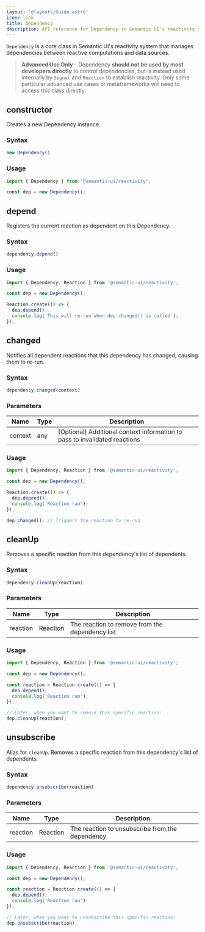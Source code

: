 ```yaml
---
layout: '@layouts/Guide.astro'
icon: link
title: Dependency
description: API reference for Dependency in Semantic UI's reactivity system
---
```


`Dependency` is a core class in Semantic UI's reactivity system that manages dependencies between reactive computations and data sources.

> **Advanced Use Only** - Dependency **should not be used by most developers directly** to control dependencies, but is instead used internally by `Signal` and `Reaction` to establish reactivity. Only some particular advanced use cases or metaframeworks will need to access this class directly.

## constructor

Creates a new Dependency instance.

### Syntax
```javascript
new Dependency()
```

### Usage

```javascript
import { Dependency } from '@semantic-ui/reactivity';

const dep = new Dependency();
```

## depend

Registers the current reaction as dependent on this Dependency.

### Syntax
```javascript
dependency.depend()
```

### Usage

```javascript
import { Dependency, Reaction } from '@semantic-ui/reactivity';

const dep = new Dependency();

Reaction.create(() => {
  dep.depend();
  console.log('This will re-run when dep.changed() is called');
});
```

## changed

Notifies all dependent reactions that this dependency has changed, causing them to re-run.

### Syntax
```javascript
dependency.changed(context)
```

### Parameters

| Name | Type | Description |
|------|------|-------------|
| context | any | (Optional) Additional context information to pass to invalidated reactions |

### Usage

```javascript
import { Dependency, Reaction } from '@semantic-ui/reactivity';

const dep = new Dependency();

Reaction.create(() => {
  dep.depend();
  console.log('Reaction ran');
});

dep.changed(); // Triggers the reaction to re-run
```

## cleanUp

Removes a specific reaction from this dependency's list of dependents.

### Syntax
```javascript
dependency.cleanUp(reaction)
```

### Parameters

| Name | Type | Description |
|------|------|-------------|
| reaction | Reaction | The reaction to remove from the dependency list |

### Usage

```javascript
import { Dependency, Reaction } from '@semantic-ui/reactivity';

const dep = new Dependency();

const reaction = Reaction.create(() => {
  dep.depend();
  console.log('Reaction ran');
});

// Later, when you want to remove this specific reaction:
dep.cleanUp(reaction);
```

## unsubscribe

Alias for `cleanUp`. Removes a specific reaction from this dependency's list of dependents.

### Syntax
```javascript
dependency.unsubscribe(reaction)
```

### Parameters

| Name | Type | Description |
|------|------|-------------|
| reaction | Reaction | The reaction to unsubscribe from the dependency |

### Usage

```javascript
import { Dependency, Reaction } from '@semantic-ui/reactivity';

const dep = new Dependency();

const reaction = Reaction.create(() => {
  dep.depend();
  console.log('Reaction ran');
});

// Later, when you want to unsubscribe this specific reaction:
dep.unsubscribe(reaction);
```
